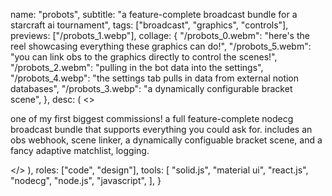   name: "probots",
  subtitle: "a feature-complete broadcast bundle for a starcraft ai tournament",
  tags: ["broadcast", "graphics", "controls"],
  previews: ["/probots_1.webp"],
  collage: {
    "/probots_0.webm":
      "here's the reel showcasing everything these graphics can do!",
    "/probots_5.webm":
      "you can link obs to the graphics directly to control the scenes!",
    "/probots_2.webm": "pulling in the bot data into the settings",
    "/probots_4.webp":
      "the settings tab pulls in data from external notion databases",
    "/probots_3.webp": "a dynamically configurable bracket scene",
  },
  desc: (
    <>
      <p>
        one of my first biggest commissions! a full feature-complete nodecg
        broadcast bundle that supports everything you could ask for. includes an
        obs webhook, scene linker, a dynamically configuable bracket scene, and
        a fancy adaptive matchlist, logging.
      </p>
    </>
  ),
  roles: ["code", "design"],
  tools: [
    "solid.js",
    "material ui",
    "react.js",
    "nodecg",
    "node.js",
    "javascript",
  ],
}
